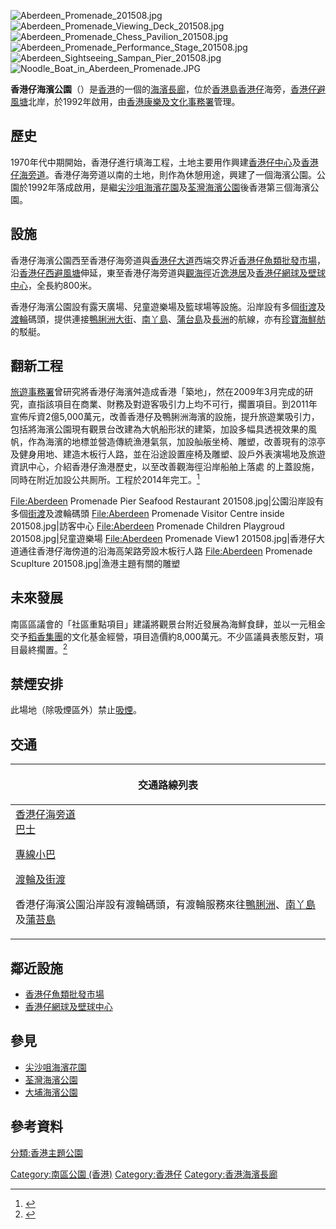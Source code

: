 [[File:Aberdeen_Promenade_201508.jpg|thumb]]
[[File:Aberdeen_Promenade_Viewing_Deck_201508.jpg|thumb]]
[[File:Aberdeen_Promenade_Chess_Pavilion_201508.jpg|thumb]]
[[File:Aberdeen_Promenade_Performance_Stage_201508.jpg|thumb]]
[[File:Aberdeen_Sightseeing_Sampan_Pier_201508.jpg|thumb]]
[[File:Noodle_Boat_in_Aberdeen_Promenade.JPG|thumb]]

'''香港仔海濱公園'''（{{lang-en|Aberdeen Promenade}}）是[[香港|香港]]的一個的[[海濱長廊|海濱長廊]]，位於[[香港島|香港島]][[香港仔|香港仔]]海旁，[[香港仔避風塘|香港仔避風塘]]北岸，於1992年啟用，由[[香港康樂及文化事務署|香港康樂及文化事務署]]管理。

==歷史==
1970年代中期開始，香港仔進行填海工程，土地主要用作興建[[香港仔中心|香港仔中心]]及[[香港仔海旁道|香港仔海旁道]]。香港仔海旁道以南的土地，則作為休憩用途，興建了一個海濱公園。公園於1992年落成啟用，是繼[[尖沙咀海濱花園|尖沙咀海濱花園]]及[[荃灣海濱公園|荃灣海濱公園]]後香港第三個海濱公園。

==設施==
香港仔海濱公園西至香港仔海旁道與[[香港仔大道|香港仔大道]]西端交界近[[香港仔魚類批發市場|香港仔魚類批發市場]]，沿[[香港仔西避風塘|香港仔西避風塘]]伸延，東至香港仔海旁道與[[觀海徑|觀海徑]]近[[逸港居|逸港居]]及[[香港仔網球及壁球中心|香港仔網球及壁球中心]]，全長約800米。

香港仔海濱公園設有露天廣場、兒童遊樂場及籃球場等設施。沿岸設有多個[[街渡|街渡]]及[[渡輪|渡輪]]碼頭，提供連接[[鴨脷洲|鴨脷洲]][[鴨脷洲大街|大街]]、[[南丫島|南丫島]]、[[蒲台島|蒲台島]]及[[長洲_(香港)|長洲]]的航線，亦有[[珍寶海鮮舫|珍寶海鮮舫]]的駁艇。

==翻新工程==
[[旅遊事務署|旅遊事務署]]曾研究將香港仔海濱舛造成香港「築地」，然在2009年3月完成的研究，直指該項目在商業、財務及對遊客吸引力上均不可行，擱置項目。到2011年宣佈斥資2億5,000萬元，改善香港仔及鴨脷洲海濱的設施，提升旅遊業吸引力，包括將海濱公園現有觀景台改建為大帆船形狀的建築，加設多幅具透視效果的風帆，作為海濱的地標並營造傳統漁港氣氛，加設舢舨坐椅、雕塑，改善現有的涼亭及健身用地、建造木板行人路，並在沿途設置座椅及雕塑、設戶外表演場地及旅遊資訊中心，介紹香港仔漁港歷史，以至改善觀海徑沿岸船舶上落處 的上蓋設施，同時在附近加設公共厠所。工程於2014年完工。<ref>{{Cite web |url=http://www.tourism.gov.hk/resources/tc_chi/paperreport_doc/legco/2011-01-17/tc_PWSC.pdf |title=旅遊事務署 香港仔旅遊發展項目 立法會財務委員會 工務小組委員會討論文件 2011年1月17日 |accessdate=2015-08-19 |archive-date=2015-01-17 |archive-url=https://web.archive.org/web/20150117035858/http://www.tourism.gov.hk/resources/tc_chi/paperreport_doc/legco/2011-01-17/tc_PWSC.pdf |dead-url=no }}</ref>

<gallery>
File:Aberdeen Promenade Pier Seafood Restaurant 201508.jpg|公園沿岸設有多個[[街渡|街渡]]及渡輪碼頭
File:Aberdeen Promenade Visitor Centre inside 201508.jpg|訪客中心
File:Aberdeen Promenade Children Playgroud 201508.jpg|兒童遊樂場
File:Aberdeen Promenade View1 201508.jpg|香港仔大道通往香港仔海傍道的沿海高架路旁設木板行人路
File:Aberdeen Promenade Scuplture 201508.jpg|漁港主題有關的雕塑
</gallery>

==未來發展==
南區區議會的「社區重點項目」建議將觀景台附近發展為海鮮食肆，並以一元租金交予[[稻香集團|稻香集團]]的文化基金經營，項目造價約8,000萬元。不少區議員表態反對，項目最終擱置。<ref>{{Cite web |url=http://hk.on.cc/hk/bkn/cnt/news/20160411/bkn-20160411003052509-0411_00822_001.html |title=區會換屆前朝項目受挑戰　部分方案遭翻盤 on.cc東網 2016-04-11 |accessdate=2016-07-02 |archive-date=2016-08-28 |archive-url=https://web.archive.org/web/20160828202039/http://hk.on.cc/hk/bkn/cnt/news/20160411/bkn-20160411003052509-0411_00822_001.html |dead-url=no }}</ref>

==禁煙安排==
此場地（除吸煙區外）禁止[[吸煙|吸煙]]。

==交通==
{| class="mw-collapsible mw-collapsed wikitable" style="background:white; margin: 0 auto; width: auto;" 
! 交通路線列表
|-
|
;[[香港仔海旁道|香港仔海旁道]]
;[[香港巴士|巴士]]
{{港島巴士簡單列表|4|37B|37X|38|40P|41A|42|42C|48|49X|70|70A|71|71P|72|73|73P|76|77|77A|78|90B|91|91A|93|93A|93C|94|94A|95|95C|98|595|N72}}
{{過海隧道巴士簡單列表|107|107P|170|973|N170}}
{{大嶼山巴士簡單列表|A10|NA10}}
;[[香港小巴|專線小巴]]
{{港島專線小巴簡單列表|4A|4B|4C|5|27|27A|35M|39C|39S|52|59|59A|59B|63|69|69X|N4C|N27}}
;[[香港渡輪|渡輪及街渡]]
香港仔海濱公園沿岸設有渡輪碼頭，有渡輪服務來往[[鴨脷洲|鴨脷洲]]、[[南丫島|南丫島]]及[[蒲苔島|蒲苔島]]
|}

==鄰近設施==
* [[香港仔魚類批發市場|香港仔魚類批發市場]]
* [[香港仔網球及壁球中心|香港仔網球及壁球中心]]

==參見==
{{commonscat|Aberdeen Promenade}}
* [[尖沙咀海濱花園|尖沙咀海濱花園]]
* [[荃灣海濱公園|荃灣海濱公園]]
* [[大埔海濱公園|大埔海濱公園]]

==參考資料==
{{reflist}}

{{香港海濱花園}}
[[Category:南區公園_(香港)|Category:南區公園 (香港)]]

[[分類:香港主題公園|分類:香港主題公園]]
[[Category:香港仔|Category:香港仔]]
[[Category:香港海濱長廊|Category:香港海濱長廊]]